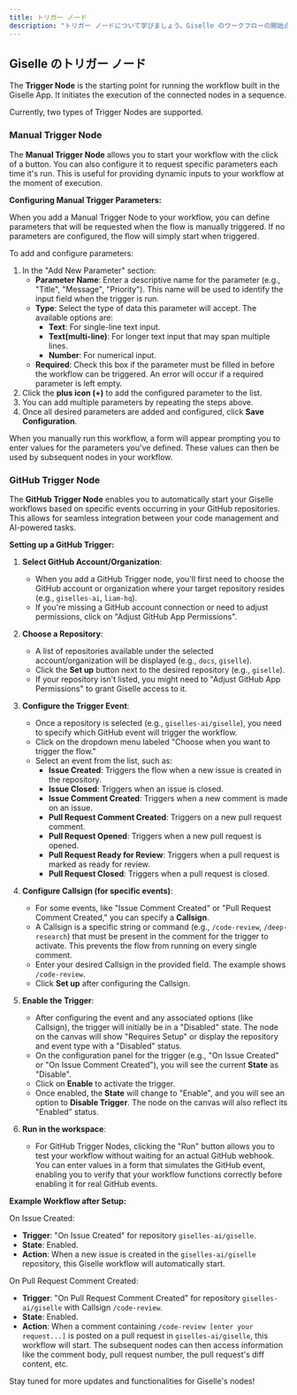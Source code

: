 ```yaml
---
title: トリガー ノード
description: "トリガー ノードについて学びましょう。Giselle のワークフローの開始点です。パラメーターでマニュアル トリガーを設定したり、GitHub トリガーを使用して AI ワークフロー シーケンスを開始したりできます。"
---
```


## Giselle のトリガー ノード

The **Trigger Node** is the starting point for running the workflow built in the Giselle App. It initiates the execution of the connected nodes in a sequence.

Currently, two types of Trigger Nodes are supported.

### Manual Trigger Node

The **Manual Trigger Node** allows you to start your workflow with the click of a button. You can also configure it to request specific parameters each time it's run. This is useful for providing dynamic inputs to your workflow at the moment of execution.

**Configuring Manual Trigger Parameters:**

When you add a Manual Trigger Node to your workflow, you can define parameters that will be requested when the flow is manually triggered. If no parameters are configured, the flow will simply start when triggered.

To add and configure parameters:

1.  In the "Add New Parameter" section:
    *   **Parameter Name**: Enter a descriptive name for the parameter (e.g., "Title", "Message", "Priority"). This name will be used to identify the input field when the trigger is run.
    *   **Type**: Select the type of data this parameter will accept. The available options are:
        *   **Text**: For single-line text input.
        *   **Text(multi-line)**: For longer text input that may span multiple lines.
        *   **Number**: For numerical input.
    *   **Required**: Check this box if the parameter must be filled in before the workflow can be triggered. An error will occur if a required parameter is left empty.
2.  Click the **plus icon (+)** to add the configured parameter to the list.
3.  You can add multiple parameters by repeating the steps above.
4.  Once all desired parameters are added and configured, click **Save Configuration**.

When you manually run this workflow, a form will appear prompting you to enter values for the parameters you've defined. These values can then be used by subsequent nodes in your workflow.

### GitHub Trigger Node

The **GitHub Trigger Node** enables you to automatically start your Giselle workflows based on specific events occurring in your GitHub repositories. This allows for seamless integration between your code management and AI-powered tasks.

**Setting up a GitHub Trigger:**

1.  **Select GitHub Account/Organization**:
    *   When you add a GitHub Trigger node, you'll first need to choose the GitHub account or organization where your target repository resides (e.g., `giselles-ai`, `liam-hq`).
    *   If you're missing a GitHub account connection or need to adjust permissions, click on "Adjust GitHub App Permissions".

2.  **Choose a Repository**:
    *   A list of repositories available under the selected account/organization will be displayed (e.g., `docs`, `giselle`).
    *   Click the **Set up** button next to the desired repository (e.g., `giselle`).
    *   If your repository isn't listed, you might need to "Adjust GitHub App Permissions" to grant Giselle access to it.

3.  **Configure the Trigger Event**:
    *   Once a repository is selected (e.g., `giselles-ai/giselle`), you need to specify which GitHub event will trigger the workflow.
    *   Click on the dropdown menu labeled "Choose when you want to trigger the flow."
    *   Select an event from the list, such as:
        *   **Issue Created**: Triggers the flow when a new issue is created in the repository.
        *   **Issue Closed**: Triggers when an issue is closed.
        *   **Issue Comment Created**: Triggers when a new comment is made on an issue.
        *   **Pull Request Comment Created**: Triggers on a new pull request comment.
        *   **Pull Request Opened**: Triggers when a new pull request is opened.
        *   **Pull Request Ready for Review**: Triggers when a pull request is marked as ready for review.
        *   **Pull Request Closed**: Triggers when a pull request is closed.

4.  **Configure Callsign (for specific events)**:
    *   For some events, like "Issue Comment Created" or "Pull Request Comment Created," you can specify a **Callsign**.
    *   A Callsign is a specific string or command (e.g., `/code-review`, `/deep-research`) that must be present in the comment for the trigger to activate. This prevents the flow from running on every single comment.
    *   Enter your desired Callsign in the provided field. The example shows `/code-review`.
    *   Click **Set up** after configuring the Callsign.

5.  **Enable the Trigger**:
    *   After configuring the event and any associated options (like Callsign), the trigger will initially be in a "Disabled" state. The node on the canvas will show "Requires Setup" or display the repository and event type with a "Disabled" status.
    *   On the configuration panel for the trigger (e.g., "On Issue Created" or "On Issue Comment Created"), you will see the current **State** as "Disable".
    *   Click on **Enable** to activate the trigger.
    *   Once enabled, the **State** will change to "Enable", and you will see an option to **Disable Trigger**. The node on the canvas will also reflect its "Enabled" status.

6.  **Run in the workspace**:
    * For GitHub Trigger Nodes, clicking the "Run" button allows you to test your workflow without waiting for an actual GitHub webhook. You can enter values in a form that simulates the GitHub event, enabling you to verify that your workflow functions correctly before enabling it for real GitHub events.

**Example Workflow after Setup:**

On Issue Created:
*   **Trigger**: "On Issue Created" for repository `giselles-ai/giselle`.
*   **State**: Enabled.
*   **Action**: When a new issue is created in the `giselles-ai/giselle` repository, this Giselle workflow will automatically start.

On Pull Request Comment Created:
*   **Trigger**: "On Pull Request Comment Created" for repository `giselles-ai/giselle` with Callsign `/code-review`.
*   **State**: Enabled.
*   **Action**: When a comment containing `/code-review [enter your request...]` is posted on a pull request in `giselles-ai/giselle`, this workflow will start. The subsequent nodes can then access information like the comment body, pull request number, the pull request's diff content, etc.

Stay tuned for more updates and functionalities for Giselle's nodes!
